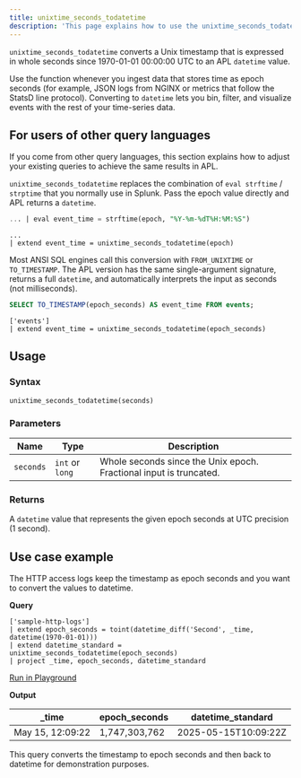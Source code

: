 ```yaml
---
title: unixtime_seconds_todatetime
description: 'This page explains how to use the unixtime_seconds_todatetime function in APL.'
---
```


`unixtime_seconds_todatetime` converts a Unix timestamp that is expressed in whole seconds since 1970-01-01 00:00:00 UTC to an APL `datetime` value.

Use the function whenever you ingest data that stores time as epoch seconds (for example, JSON logs from NGINX or metrics that follow the StatsD line protocol). Converting to `datetime` lets you bin, filter, and visualize events with the rest of your time-series data.

## For users of other query languages

If you come from other query languages, this section explains how to adjust your existing queries to achieve the same results in APL.

<AccordionGroup>
<Accordion title="Splunk SPL users">

`unixtime_seconds_todatetime` replaces the combination of `eval strftime` / `strptime` that you normally use in Splunk. Pass the epoch value directly and APL returns a `datetime`.

<CodeGroup>

```sql Splunk example
... | eval event_time = strftime(epoch, "%Y-%m-%dT%H:%M:%S")
````

```kusto APL equivalent
... 
| extend event_time = unixtime_seconds_todatetime(epoch)
```

</CodeGroup>

</Accordion>
<Accordion title="ANSI SQL users">

Most ANSI SQL engines call this conversion with `FROM_UNIXTIME` or `TO_TIMESTAMP`. The APL version has the same single-argument signature, returns a full `datetime`, and automatically interprets the input as seconds (not milliseconds).

<CodeGroup>

```sql SQL example
SELECT TO_TIMESTAMP(epoch_seconds) AS event_time FROM events;
```

```kusto APL equivalent
['events']
| extend event_time = unixtime_seconds_todatetime(epoch_seconds)
```

</CodeGroup>

</Accordion>
</AccordionGroup>

## Usage

### Syntax

```kusto
unixtime_seconds_todatetime(seconds)
```

### Parameters

| Name      | Type            | Description                                                        |
| --------- | --------------- | ------------------------------------------------------------------ |
| `seconds` | `int` or `long` | Whole seconds since the Unix epoch. Fractional input is truncated. |

### Returns

A `datetime` value that represents the given epoch seconds at UTC precision (1 second).

## Use case example

The HTTP access logs keep the timestamp as epoch seconds and you want to convert the values to datetime.

**Query**

```kusto
['sample-http-logs']
| extend epoch_seconds = toint(datetime_diff('Second', _time, datetime(1970-01-01)))
| extend datetime_standard = unixtime_seconds_todatetime(epoch_seconds)
| project _time, epoch_seconds, datetime_standard
```

[Run in Playground](https://play.axiom.co/axiom-play-qf1k/query?initForm=%7B%22apl%22%3A%22%5B'sample-http-logs'%5D%20%7C%20extend%20epoch_seconds%20%3D%20toint(datetime_diff('Second'%2C%20_time%2C%20datetime(1970-01-01)))%20%7C%20extend%20datetime_standard%20%3D%20unixtime_seconds_todatetime(epoch_seconds)%20%7C%20project%20_time%2C%20epoch_seconds%2C%20datetime_standard%22%7D)

**Output**

| _time            | epoch_seconds        | datetime_standard           |
|------------------|----------------------|-----------------------------|
| May 15, 12:09:22 | 1,747,303,762    | 2025-05-15T10:09:22Z    |

This query converts the timestamp to epoch seconds and then back to datetime for demonstration purposes.
